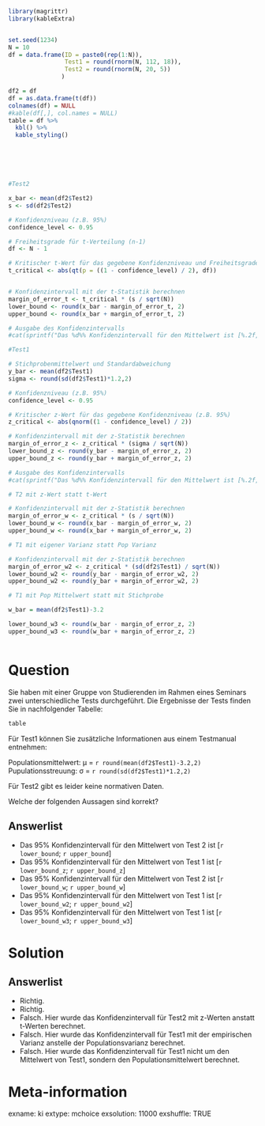 ```r

library(magrittr)
library(kableExtra)


set.seed(1234)
N = 10
df = data.frame(ID = paste0(rep(1:N)),
                Test1 = round(rnorm(N, 112, 18)),
                Test2 = round(rnorm(N, 20, 5))
               )

df2 = df
df = as.data.frame(t(df))
colnames(df) = NULL
#kable(df[,], col.names = NULL)
table = df %>%
  kbl() %>%
  kable_styling()







```

```r
#Test2

x_bar <- mean(df2$Test2)
s <- sd(df2$Test2)

# Konfidenzniveau (z.B. 95%)
confidence_level <- 0.95

# Freiheitsgrade für t-Verteilung (n-1)
df <- N - 1

# Kritischer t-Wert für das gegebene Konfidenzniveau und Freiheitsgrade
t_critical <- abs(qt(p = ((1 - confidence_level) / 2), df))


# Konfidenzintervall mit der t-Statistik berechnen
margin_of_error_t <- t_critical * (s / sqrt(N))
lower_bound <- round(x_bar - margin_of_error_t, 2)
upper_bound <- round(x_bar + margin_of_error_t, 2)

# Ausgabe des Konfidenzintervalls
#cat(sprintf("Das %d%% Konfidenzintervall für den Mittelwert ist [%.2f, %.2f]\n", confidence_level * 100, lower_bound, upper_bound))


```

```r
#Test1

# Stichprobenmittelwert und Standardabweichung
y_bar <- mean(df2$Test1)
sigma <- round(sd(df2$Test1)*1.2,2)

# Konfidenzniveau (z.B. 95%)
confidence_level <- 0.95

# Kritischer z-Wert für das gegebene Konfidenzniveau (z.B. 95%)
z_critical <- abs(qnorm((1 - confidence_level) / 2))

# Konfidenzintervall mit der z-Statistik berechnen
margin_of_error_z <- z_critical * (sigma / sqrt(N))
lower_bound_z <- round(y_bar - margin_of_error_z, 2)
upper_bound_z <- round(y_bar + margin_of_error_z, 2)

# Ausgabe des Konfidenzintervalls
#cat(sprintf("Das %d%% Konfidenzintervall für den Mittelwert ist [%.2f, %.2f]\n", confidence_level * 100, lower_bound_z, upper_bound_z))

```

```r
# T2 mit z-Wert statt t-Wert

# Konfidenzintervall mit der z-Statistik berechnen
margin_of_error_w <- z_critical * (s / sqrt(N))
lower_bound_w <- round(x_bar - margin_of_error_w, 2)
upper_bound_w <- round(x_bar + margin_of_error_w, 2)

# T1 mit eigener Varianz statt Pop Varianz

# Konfidenzintervall mit der z-Statistik berechnen
margin_of_error_w2 <- z_critical * (sd(df2$Test1) / sqrt(N))
lower_bound_w2 <- round(y_bar - margin_of_error_w2, 2)
upper_bound_w2 <- round(y_bar + margin_of_error_w2, 2)

# T1 mit Pop Mittelwert statt mit Stichprobe

w_bar = mean(df2$Test1)-3.2

lower_bound_w3 <- round(w_bar - margin_of_error_z, 2)
upper_bound_w3 <- round(w_bar + margin_of_error_z, 2)



```





Question 
======== 

Sie haben mit einer Gruppe von Studierenden im Rahmen eines Seminars zwei unterschiedliche Tests durchgeführt. Die Ergebnisse der Tests finden Sie in nachfolgender Tabelle:

```r
table
```

Für Test1 können Sie zusätzliche Informationen aus einem Testmanual entnehmen: 

Populationsmittelwert: μ = `r round(mean(df2$Test1)-3.2,2)`
Pupulationsstreuung: σ = `r round(sd(df2$Test1)*1.2,2)`

Für Test2 gibt es leider keine normativen Daten. 

Welche der folgenden Aussagen sind korrekt? 

Answerlist
----------

* Das 95% Konfidenzintervall für den Mittelwert von Test 2 ist [`r lower_bound`; `r upper_bound`]
* Das 95% Konfidenzintervall für den Mittelwert von Test 1 ist [`r lower_bound_z`; `r upper_bound_z`]
* Das 95% Konfidenzintervall für den Mittelwert von Test 2 ist [`r lower_bound_w`; `r upper_bound_w`]
* Das 95% Konfidenzintervall für den Mittelwert von Test 1 ist [`r lower_bound_w2`; `r upper_bound_w2`] 
* Das 95% Konfidenzintervall für den Mittelwert von Test 1 ist [`r lower_bound_w3`; `r upper_bound_w3`] 

Solution
========

Answerlist
----------

* Richtig.
* Richtig.
* Falsch. Hier wurde das Konfidenzintervall für Test2 mit z-Werten anstatt t-Werten berechnet.
* Falsch. Hier wurde das Konfidenzintervall für Test1 mit der empirischen Varianz anstelle der Populationsvarianz berechnet.
* Falsch. Hier wurde das Konfidenzintervall für Test1 nicht um den Mittelwert von Test1, sondern den Populationsmittelwert berechnet.

Meta-information
================
exname: ki
extype: mchoice 
exsolution: 11000
exshuffle: TRUE
